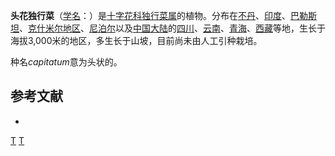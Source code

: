 {{Speciesbox
| genus = Lepidium
| species = capitatum
| authority = Hook. f. et Thomson, 1861
}}

'''头花独行菜'''（[[学名|学名]]：{{lang|la|''Lepidium capitatum''}}）是[[十字花科|十字花科]][[独行菜属|独行菜属]]的植物。分布在[[不丹|不丹]]、[[印度|印度]]、[[巴勒斯坦|巴勒斯坦]]、[[克什米尔地区|克什米尔地区]]、[[尼泊尔|尼泊尔]]以及[[中国大陆|中国大陆]]的[[四川|四川]]、[[云南|云南]]、[[青海|青海]]、[[西藏|西藏]]等地，生长于海拔3,000米的地区，多生长于山坡，目前尚未由人工引种栽培。

种名''capitatum''意为头状的。

== 参考文献 ==
<div class="references-small">
* {{cite web| url =http://www.bioinfo.cn/db05/KmzwSpecies.php?action=view&id=6929| title =头花独行菜| work =《中国高等植物数据库全库》| publisher =中国科学院微生物研究所| author =昆明植物研究所| accessdate =2009-02-25| deadurl =yes| archiveurl =https://web.archive.org/web/20160305054005/http://www.bioinfo.cn/db05/KmzwSpecies.php?action=view&id=6929| archivedate =2016-03-05}}
</div>
{{Taxonbar|from=Q10942009}}

[[Category:独行菜属|T]]
[[Category:1861年描述的植物|T]]